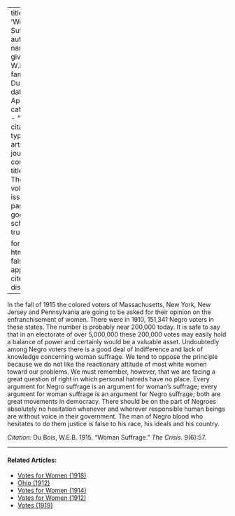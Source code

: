 
---
title: 'Woman Suffrage'
author:
  - name:
      given: W.E.B.
      family: Du Bois
date: Apr. 1915
categories: 
  - ""
citation: 
  type: article-journal
  container-title: The Crisis
  volume: 9
  issue: 6
  page: 57
google-scholar: true

format:
  html:
    toc: false
    appendix-cite-as: display
---




In the fall of 1915 the colored voters of Massachusetts, New York, New Jersey and Pennsylvania are going to be asked for their opinion on the enfranchisement of women. There were in 1910, 151,341 Negro voters in these states. The number is probably near 200,000 today. It is safe to say that in an electorate of over 5,000,000 these 200,000 votes may easily hold a balance of power and certainly would be a valuable asset. Undoubtedly among Negro voters there is a good deal of indifference and lack of knowledge concerning woman suffrage. We tend to oppose the principle because we do not like the reactionary attitude of most white women toward our problems. We must remember, however, that we are facing a great question of right in which personal hatreds have no place. Every argument for Negro suffrage is an argument for woman's suffrage; every argument for woman suffrage is an argument for Negro suffrage; both are great movements in democracy. There should be on the part of Negroes absolutely no hesitation whenever and wherever responsible human beings are without voice in their government. The man of Negro blood who hesitates to do them justice is false to his race, his ideals and his country.

*Citation:* Du Bois, W.E.B. 1915. "Woman Suffrage." *The Crisis*. 9(6):57.
<!-- Similar articles start here -->

<hr>
#### Related Articles:

* [Votes for Women (1918)](/Volumes/15/01/votes_for_women.html)
* [Ohio (1912)](/Volumes/04/04/ohio.html)
* [Votes for Women (1914)](/Volumes/08/04/votes_for_women.html)
* [Votes for Women (1912)](/Volumes/04/05/votes_for_women.html)
* [Votes (1919)](/Volumes/19/02/votes.html)

<!-- Similar articles end here -->